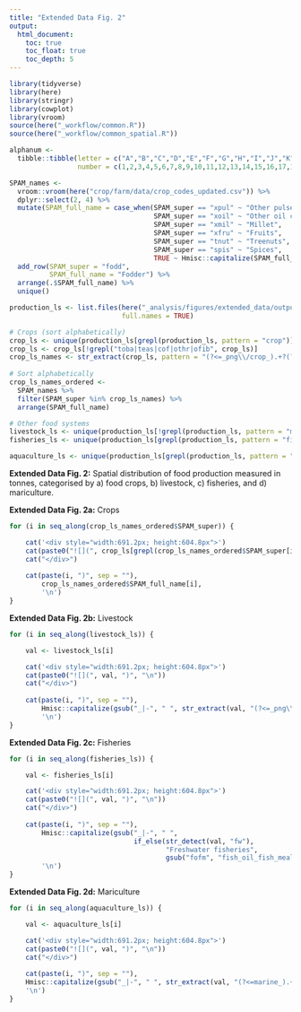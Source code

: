```yaml
---
title: "Extended Data Fig. 2"
output: 
  html_document:
    toc: true
    toc_float: true
    toc_depth: 5
---
```


```r
library(tidyverse)
library(here)
library(stringr)
library(cowplot)
library(vroom)
source(here("_workflow/common.R"))
source(here("_workflow/common_spatial.R"))

alphanum <- 
  tibble::tibble(letter = c("A","B","C","D","E","F","G","H","I","J","K","L","M","N","O","P","Q","R","S","T","U","V","W","X","Y","Z"),
                 number = c(1,2,3,4,5,6,7,8,9,10,11,12,13,14,15,16,17,18,19,20,21,22,23,24,25,26))
```


```r
SPAM_names <- 
  vroom::vroom(here("crop/farm/data/crop_codes_updated.csv")) %>% 
  dplyr::select(2, 4) %>% 
  mutate(SPAM_full_name = case_when(SPAM_super == "xpul" ~ "Other pulses",
                                    SPAM_super == "xoil" ~ "Other oil crops",
                                    SPAM_super == "xmil" ~ "Millet",
                                    SPAM_super == "xfru" ~ "Fruits",
                                    SPAM_super == "tnut" ~ "Treenuts",
                                    SPAM_super == "spis" ~ "Spices",
                                    TRUE ~ Hmisc::capitalize(SPAM_full_name))) %>% 
  add_row(SPAM_super = "fodd",
          SPAM_full_name = "Fodder") %>% 
  arrange(.$SPAM_full_name) %>% 
  unique()

production_ls <- list.files(here("_analysis/figures/extended_data/output/ed_fig_2_production_png"),
                            full.names = TRUE)

# Crops (sort alphabetically)
crop_ls <- unique(production_ls[grepl(production_ls, pattern = "crop")])
crop_ls <- crop_ls[!grepl("toba|teas|cof|othr|ofib", crop_ls)]
crop_ls_names <- str_extract(crop_ls, pattern = "(?<=_png\\/crop_).+?(?=_production)") 
  
# Sort alphabetically
crop_ls_names_ordered <- 
  SPAM_names %>% 
  filter(SPAM_super %in% crop_ls_names) %>% 
  arrange(SPAM_full_name)

# Other food systems
livestock_ls <- unique(production_ls[!grepl(production_ls, pattern = "marine|crop|fisheries")])
fisheries_ls <- unique(production_ls[grepl(production_ls, pattern = "fisheries")])

aquaculture_ls <- unique(production_ls[grepl(production_ls, pattern = "aquaculture")])
```
  
**Extended Data Fig. 2:**
Spatial distribution of food production measured in tonnes, categorised by a) food crops, 
b) livestock, c) fisheries, and d) mariculture.

\newpage

**Extended Data Fig. 2a:** Crops

```r

for (i in seq_along(crop_ls_names_ordered$SPAM_super)) {

    cat('<div style="width:691.2px; height:604.8px">')
    cat(paste0("![](", crop_ls[grepl(crop_ls_names_ordered$SPAM_super[i], crop_ls)], ")", "\n"))
    cat("</div>")    
    
    cat(paste(i, ")", sep = ""),
        crop_ls_names_ordered$SPAM_full_name[i], 
        '\n')
}
```

\newpage

**Extended Data Fig. 2b:** Livestock

```r

for (i in seq_along(livestock_ls)) {

    val <- livestock_ls[i]

    cat('<div style="width:691.2px; height:604.8px">')
    cat(paste0("![](", val, ")", "\n"))
    cat("</div>")
    
    cat(paste(i, ")", sep = ""),
        Hmisc::capitalize(gsub("_|-", " ", str_extract(val, "(?<=_png\\/).+?(?=_production)"))),
        '\n')    
}
```

\newpage

**Extended Data Fig. 2c:** Fisheries

```r

for (i in seq_along(fisheries_ls)) {

    val <- fisheries_ls[i]

    cat('<div style="width:691.2px; height:604.8px">')
    cat(paste0("![](", val, ")", "\n"))
    cat("</div>")
    
    cat(paste(i, ")", sep = ""),
        Hmisc::capitalize(gsub("_|-", " ", 
                               if_else(str_detect(val, "fw"),
                                       "Freshwater fisheries",
                                       gsub("fofm", "fish_oil_fish_meal", str_extract(val, "(?<=_png/).+?(?=_meat)"))))),
        '\n')
}
```

\newpage

**Extended Data Fig. 2d:** Mariculture

```r

for (i in seq_along(aquaculture_ls)) {

    val <- aquaculture_ls[i]

    cat('<div style="width:691.2px; height:604.8px">')    
    cat(paste0("![](", val, ")", "\n"))
    cat("</div>")
    
    cat(paste(i, ")", sep = ""),
    Hmisc::capitalize(gsub("_|-", " ", str_extract(val, "(?<=marine_).+?(?=_meat)"))),
    '\n')
}
```

